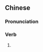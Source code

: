 {{also|唱歌儿}}
==Chinese==
{{zh-forms|s=唱歌儿|type=12}}

===Pronunciation===
{{zh-pron
|m=chànggēr
|cat=v
}}

===Verb===
{{zh-verb}}

# {{zh-erhua form of}}